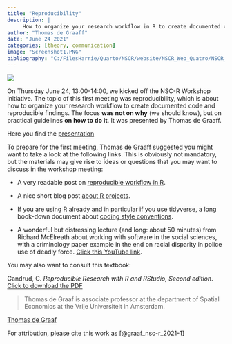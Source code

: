 ```yaml
---
title: "Reproducibility"
description: |
     How to organize your research workflow in R to create documented code and reproducible findings.
author: "Thomas de Graaff"
date: "June 24 2021"
categories: [theory, communication]
image: "Screenshot1.PNG"
bibliography: "C:/FilesHarrie/Quarto/NSCR/website/NSCR_Web_Quatro/NSCR_Blog_Quarto/references/references.bib"
---
```


![](Screenshot1.png)

On Thursday June 24, 13:00-14:00, we kicked off the NSC-R Workshop initiative. The topic of this first meeting was reproducibility, which is about how to organize your research workflow to create documented code and reproducible findings. The focus **was not on why** (we should know), but on practical guidelines **on how to do it**. It was presented by Thomas de Graaff.

Here you find the [presentation](https://www.dropbox.com/s/vn7rn9m5ht2miol/reproducibility.pdf?dl=0)

To prepare for the first meeting, Thomas de Graaff suggested you might want to take a look at the following links. This is obviously not mandatory, but the materials may give rise to ideas or questions that you may want to discuss in the workshop meeting:

-   A very readable post on [reproducible workflow in R](https://cyberhelp.sesync.org/blog/reproducible-r-workflow.html).

-   A nice short blog post [about R projects](https://www.tidyverse.org/blog/2017/12/workflow-vs-script/).

-   If you are using R already and in particular if you use tidyverse, a long book-down document about [coding style conventions](https://style.tidyverse.org/index.html).

-   A wonderful but distressing lecture (and long: about 50 minutes) from Richard McElreath about working with software in the social sciences, with a criminology paper example in the end on racial disparity in police use of deadly force. [Click this YouTube link](https://www.youtube.com/watch?v=zwRdO9_GGhY).

You may also want to consult this textbook:

Gandrud, C. *Reproducible Research with R and RStudio, Second edition*. [Click to download the PDF](https://radhakrishna.typepad.com/reproducible-research-with-r-and-rstudio---second-edition.pdf)

> Thomas de Graaf is associate professor at the department of Spatial Economics at the Vrije Universiteit in Amsterdam.

[Thomas de Graaf](https://research.vu.nl/en/persons/thomas-de-graaff)


For attribution, please cite this work as
[@graaf_nsc-r_2021-1]

    

